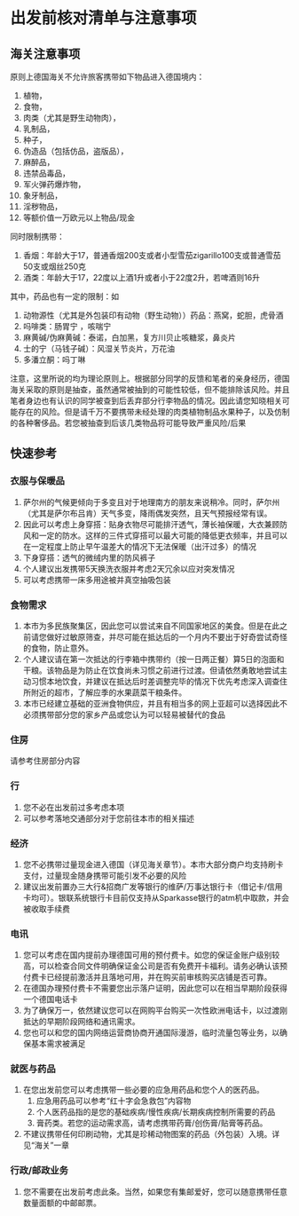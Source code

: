 # 出发前核对清单与注意事项 

## 海关注意事项

原则上德国海关不允许旅客携带如下物品进入德国境内：

1. 植物，
2. 食物，
3. 肉类（尤其是野生动物肉），
4. 乳制品，
5. 种子，
6. 伪造品（包括仿品，盗版品），
7. 麻醉品，
8. 违禁品毒品，
9. 军火弹药爆炸物，
10. 象牙制品，
11. 淫秽物品，
12. 等额价值一万欧元以上物品/现金

同时限制携带：

1. 香烟：年龄大于17，普通香烟200支或者小型雪茄zigarillo100支或普通雪茄50支或烟丝250克
2. 酒类：年龄大于17，22度以上酒1升或者小于22度2升，若啤酒则16升

其中，药品也有一定的限制：如

1. 动物源性（尤其是外包装印有动物（野生动物））药品：燕窝，蛇胆，虎骨酒
2. 吗啡类：肠胃宁 ，咳喘宁
3. 麻黄碱/伪麻黄碱：泰诺，白加黑，复方川贝止咳糖浆，鼻炎片
4. 士的宁（马钱子碱）：风湿关节炎片，万花油
5. 多潘立酮：吗丁啉

注意，这里所说的均为理论原则上。根据部分同学的反馈和笔者的亲身经历，德国海关采取的原则是抽查，虽然通常被抽到的可能性较低，但不能排除该风险。并且笔者身边也有认识的同学被查到后丢弃部分行李物品的情况。因此请您知晓相关可能存在的风险。但是请千万不要携带未经处理的肉类植物制品水果种子，以及仿制的各种奢侈品。若您被抽查到后该几类物品将可能导致严重风险/后果

## 快速参考

### 衣服与保暖品

1. 萨尔州的气候更倾向于多变且对于地理南方的朋友来说稍冷。同时，萨尔州（尤其是萨尔布吕肯）天气多变，降雨偶发突然，且天气预报经常有误。
2. 因此可以考虑上身穿搭：贴身衣物尽可能排汗透气，薄长袖保暖，大衣兼顾防风和一定的防水。这样的三件式穿搭可以最大可能的降低更衣频率，并且可以在一定程度上防止早午温差大的情况下无法保暖（出汗过多）的情况
3. 下身穿搭：透气的微绒内里的防风裤子
4. 个人建议出发携带5天换洗衣服并考虑2天冗余以应对突发情况
5. 可以考虑携带一床多用途被并真空抽吸包装

### 食物需求

1. 本市为多民族聚集区，因此您可以尝试来自不同国家地区的美食。但是在此之前请您做好过敏原筛查，并尽可能在抵达后的一个月内不要出于好奇尝试奇怪的食物，防止意外。
2. 个人建议请在第一次抵达的行李箱中携带约（按一日两正餐）算5日的泡面和干粮。该物品是为防止在饮食尚未习惯之前进行过渡。但请依然勇敢地尝试主动习惯本地饮食，并建议在抵达后时差调整完毕的情况下优先考虑深入调查住所附近的超市，了解应季的水果蔬菜干粮条件。
3. 本市已经建立基础的亚洲食物供应，并且有相当多的网上亚超可以选择因此不必须携带部分您的家乡产品或您认为可以轻易被替代的食品

### 住房

请参考住房部分内容

### 行

1. 您不必在出发前过多考虑本项
2. 可以参考落地交通部分对于您前往本市的相关描述

### 经济

1. 您不必携带过量现金进入德国（详见海关章节）。本市大部分商户均支持刷卡支付，过量现金随身携带可能引发不必要的风险
2. 建议出发前置办三大行&招商广发等银行的维萨/万事达银行卡（借记卡/信用卡均可）。银联系统银行卡目前仅支持从Sparkasse银行的atm机中取款，并会被收取手续费

### 电讯

1. 您可以考虑在国内提前办理德国可用的预付费卡。如您的保证金账户级别较高，可以检查合同文件明确保证金公司是否有免费开卡福利。请务必确认该预付费卡已经提前激活并且落地可用，并在购买前审核购买店铺是否可靠。
2. 在德国办理预付费卡不需要您出示落户证明，因此您可以在相当早期阶段获得一个德国电话卡
3. 为了确保万一，依然建议您可以在网购平台购买一次性欧洲电话卡，以过渡刚抵达的早期阶段网络和通讯需求。
4. 您也可以和您的国内网络运营商协商开通国际漫游，临时流量包等业务，以确保基本需求被满足

### 就医与药品

1. 在您出发前您可以考虑携带一些必要的应急用药品和您个人的医药品。
   1. 应急用药品可以参考“红十字会急救包”内容物
   2. 个人医药品指的是您的基础疾病/慢性疾病/长期疾病控制所需要的药品
   3. 膏药类。若您的运动需求高，请考虑携带药膏/创伤膏/贴膏等药品。
2. 不建议携带任何印刷动物，尤其是珍稀动物图案的药品（外包装）入境。详见“海关”一章

### 行政/邮政业务

1. 您不需要在出发前考虑此条。当然，如果您有集邮爱好，您可以随意携带任意数量面额的中邮邮票。






